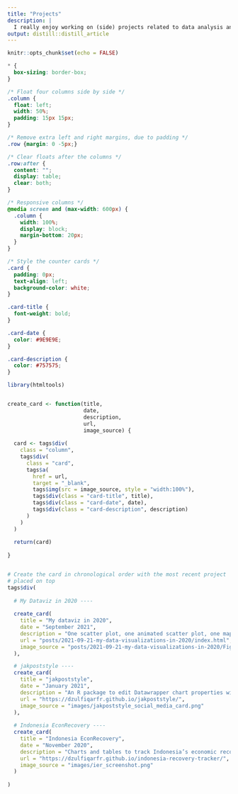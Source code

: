 ```yaml
---
title: "Projects"
description: |
  I really enjoy working on (side) projects related to data analysis and visualizations, especially on social and economic issues. I also love trying to make life slightly easier by building tools, such as R packages. Here are my projects
output: distill::distill_article
---
```


```r
knitr::opts_chunk$set(echo = FALSE)
```

```css
* {
  box-sizing: border-box;
}

/* Float four columns side by side */
.column {
  float: left;
  width: 50%;
  padding: 15px 15px;
}

/* Remove extra left and right margins, due to padding */
.row {margin: 0 -5px;}

/* Clear floats after the columns */
.row:after {
  content: "";
  display: table;
  clear: both;
}

/* Responsive columns */
@media screen and (max-width: 600px) {
  .column {
    width: 100%;
    display: block;
    margin-bottom: 20px;
  }
}

/* Style the counter cards */
.card {
  padding: 0px;
  text-align: left;
  background-color: white;
}

.card-title {
  font-weight: bold; 
}

.card-date {
  color: #9E9E9E;
}

.card-description {
  color: #757575;
}
```

```r
library(htmltools)


create_card <- function(title, 
                        date,
                        description,
                        url,
                        image_source) {
  
  card <- tags$div(
    class = "column",
    tags$div(
      class = "card",
      tags$a(
        href = url,
        target = "_blank",
        tags$img(src = image_source, style = "width:100%"),
        tags$div(class = "card-title", title),
        tags$div(class = "card-date", date),
        tags$div(class = "card-description", description)
      )
    )
  )
  
  return(card)
  
}


# Create the card in chronological order with the most recent project
# placed on top
tags$div(
  
  # My Dataviz in 2020 ----
  
  create_card(
    title = "My dataviz in 2020",
    date = "September 2021",
    description = "One scatter plot, one animated scatter plot, one map and one table on industrial park, COVID-19 and well-being",
    url = "posts/2021-09-21-my-data-visualizations-in-2020/index.html",
    image_source = "posts/2021-09-21-my-data-visualizations-in-2020/Figures/Preview_image.png"
  ),

  # jakpoststyle ----
  create_card(
    title = "jakpoststyle",
    date = "January 2021",
    description = "An R package to edit Datawrapper chart properties with an unofficial custom theme of The Jakarta Post",
    url = "https://dzulfiqarfr.github.io/jakpoststyle/",
    image_source = "images/jakpoststyle_social_media_card.png"
  ),
  
  # Indonesia EconRecovery ----
  create_card(
    title = "Indonesia EconRecovery",
    date = "November 2020",
    description = "Charts and tables to track Indonesia’s economic recovery from the COVID-19 pandemic",
    url = "https://dzulfiqarfr.github.io/indonesia-recovery-tracker/",
    image_source = "images/ier_screenshot.png"
  )
  
)
```

